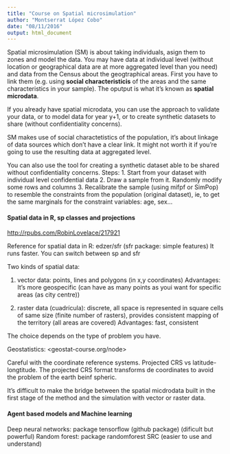 ```yaml
---
title: "Course on Spatial microsimulation"
author: "Montserrat López Cobo"
date: "08/11/2016"
output: html_document
---
```


Spatial microsimulation (SM) is about taking individuals, asign them to zones and model the data.
You may have data at individual level (without location or geographical data are at more aggregated level than you need) and data from the Census about the geogtraphical areas. First you have to link them (e.g. using **social characteristicis** of the areas and the same characteristics in your sample). The oputput is what it's known as **spatial microdata**.

If you already have spatial microdata, you can use the approach to validate your data, or to model data for year y+1, or to create synthetic datasets to share (without confidentiality concerns).

SM makes use of social charactetistics of the population, it's about linkage of data sources which don't have a clear link. It might not worth it if you're going to use the resulting data at aggregated level.

You can also use the tool for creating a synthetic dataset able to be shared without confidentiality concerns. Steps:
1. Start from your dataset with individual level confidential data
2. Draw a sample from it. Randomly modify some rows and columns
3. Recalibrate the sample (using mifpf or SimPop) to resemble the constraints from the population (original dataset), ie, to get the same marginals for the constraint variables: age, sex...

#### Spatial data in R, sp classes and projections
<http://rpubs.com/RobinLovelace/217921>

Reference for spatial data in R: edzer/sfr (sfr package: simple features)
It runs faster. You can switch between sp and sfr

Two kinds of spatial data:

1. vector data: points, lines and polygons (in x,y coordinates)
Advantages: It's more geospecific (can have as many points as youi want for specific areas (as city centre))

2. raster data (cuadrícula): discrete, all space is represented in square cells of same size
(finite number of rasters), provides consistent mapping of the territory (all areas are covered)
Advantages: fast, consistent

The choice depends on the type of problem you have.

Geostatistics:
<geostat-course.org/node>

Careful with the coordinate reference systems. Projected CRS vs latitude-longtitude. The projected CRS format transforms de coordinates to avoid the problem of the earth beinf spheric.

It's difficult to make the bridge between the spatial micdrodata built in the first stage of the method and the simulation with vector or raster data.

#### Agent based models and Machine learning

Deep neural networks: package tensorflow (github package) (dificult but powerful)
Random forest: package randomforest SRC (easier to use and understand)
